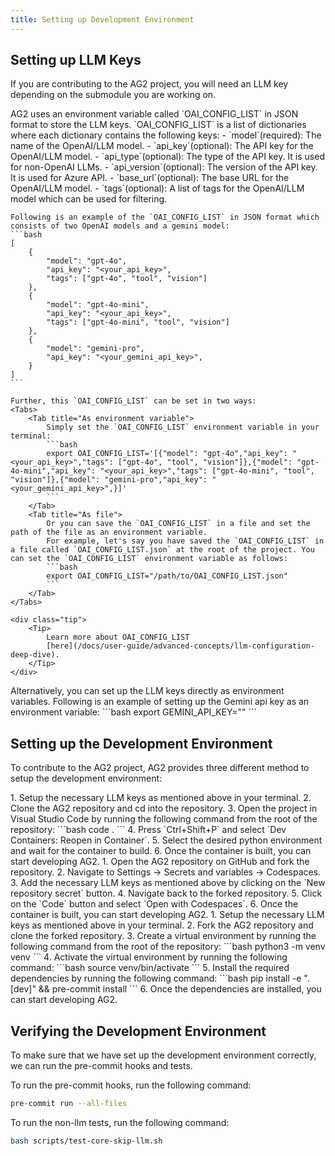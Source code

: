 ```yaml
---
title: Setting up Development Environment
---
```


## Setting up LLM Keys

If you are contributing to the AG2 project, you will need an LLM key depending on the submodule you are working on.

<Tabs>
  <Tab title="Using OAI_CONFIG_LIST">
    AG2 uses an environment variable called `OAI_CONFIG_LIST` in JSON format to store the LLM keys. `OAI_CONFIG_LIST` is a list of dictionaries where each dictionary contains the following keys:
        - `model`(required): The name of the OpenAI/LLM model.
        - `api_key`(optional): The API key for the OpenAI/LLM model.
        - `api_type`(optional): The type of the API key. It is used for non-OpenAI LLMs.
        - `api_version`(optional): The version of the API key. It is used for Azure API.
        - `base_url`(optional): The base URL for the OpenAI/LLM model.
        - `tags`(optional): A list of tags for the OpenAI/LLM model which can be used for filtering.

    Following is an example of the `OAI_CONFIG_LIST` in JSON format which consists of two OpenAI models and a gemini model:
    ```bash
    [
        {
            "model": "gpt-4o",
            "api_key": "<your_api_key>",
            "tags": ["gpt-4o", "tool", "vision"]
        },
        {
            "model": "gpt-4o-mini",
            "api_key": "<your_api_key>",
            "tags": ["gpt-4o-mini", "tool", "vision"]
        },
        {
            "model": "gemini-pro",
            "api_key": "<your_gemini_api_key>",
        }
    ]
    ```

    Further, this `OAI_CONFIG_LIST` can be set in two ways:
    <Tabs>
        <Tab title="As environment variable">
            Simply set the `OAI_CONFIG_LIST` environment variable in your terminal:
            ```bash
            export OAI_CONFIG_LIST='[{"model": "gpt-4o","api_key": "<your_api_key>","tags": ["gpt-4o", "tool", "vision"]},{"model": "gpt-4o-mini","api_key": "<your_api_key>","tags": ["gpt-4o-mini", "tool", "vision"]},{"model": "gemini-pro","api_key": "<your_gemini_api_key>",}]'
            ```
        </Tab>
        <Tab title="As file">
            Or you can save the `OAI_CONFIG_LIST` in a file and set the path of the file as an environment variable.
            For example, let's say you have saved the `OAI_CONFIG_LIST` in a file called `OAI_CONFIG_LIST.json` at the root of the project. You can set the `OAI_CONFIG_LIST` environment variable as follows:
            ```bash
            export OAI_CONFIG_LIST="/path/to/OAI_CONFIG_LIST.json"
            ```
        </Tab>
    </Tabs>

    <div class="tip">
        <Tip>
            Learn more about OAI_CONFIG_LIST
            [here](/docs/user-guide/advanced-concepts/llm-configuration-deep-dive).
        </Tip>
    </div>
  </Tab>
  <Tab title="Using LLM keys directly">
    Alternatively, you can set up the LLM keys directly as environment variables. Following is an example of setting up the Gemini api key as an environment variable:
    ```bash
    export GEMINI_API_KEY="<your_api_key>"
    ```
  </Tab>
</Tabs>


## Setting up the Development Environment

To contribute to the AG2 project, AG2 provides three different method to setup the development environment:

<Tabs>
  <Tab title="Devcontainers">
    1. Setup the necessary LLM keys as mentioned above in your terminal.
    2. Clone the AG2 repository and cd into the repository.
    3. Open the project in Visual Studio Code by running the following command from the root of the repository:
        ```bash
        code .
        ```
    4. Press `Ctrl+Shift+P` and select `Dev Containers: Reopen in Container`.
    5. Select the desired python environment and wait for the container to build.
    6. Once the container is built, you can start developing AG2.
  </Tab>
  <Tab title="Codespaces">
    1. Open the AG2 repository on GitHub and fork the repository.
    2. Navigate to Settings -> Secrets and variables -> Codespaces.
    3. Add the necessary LLM keys as mentioned above by clicking on the `New repository secret` button.
    4. Navigate back to the forked repository.
    5. Click on the `Code` button and select `Open with Codespaces`.
    6. Once the container is built, you can start developing AG2.
  </Tab>
  <Tab title="Virtual Environment">
    1. Setup the necessary LLM keys as mentioned above in your terminal.
    2. Fork the AG2 repository and clone the forked repository.
    3. Create a virtual environment by running the following command from the root of the repository:
        ```bash
        python3 -m venv venv
        ```
    4. Activate the virtual environment by running the following command:
        ```bash
        source venv/bin/activate
        ```
    5. Install the required dependencies by running the following command:
        ```bash
        pip install -e ".[dev]" && pre-commit install
        ```
    6. Once the dependencies are installed, you can start developing AG2.
  </Tab>
</Tabs>


## Verifying the Development Environment

To make sure that we have set up the development environment correctly, we can run the pre-commit hooks and tests.

To run the pre-commit hooks, run the following command:

```bash
pre-commit run --all-files
```

To run the non-llm tests, run the following command:

```bash
bash scripts/test-core-skip-llm.sh
```
